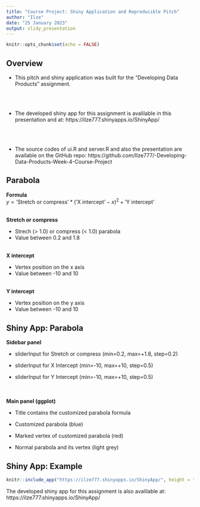 ---
title: "Course Project: Shiny Application and Reproducible Pitch"
author: "Ilze"
date: "25 January 2023"
output: slidy_presentation
---

```{r setup, include=FALSE}
knitr::opts_chunk$set(echo = FALSE)
```

## Overview

* This pitch and shiny application was built for the "Developing Data Products" assignment.

<br /><br />

* The developed shiny app for this assignment is avalilable in this presentation and at: https://ilze777.shinyapps.io/ShinyApp/

<br /><br />

* The source codes of ui.R and server.R and also the presentation are available on the GitHub repo: 
https://github.com/Ilze777/-Developing-Data-Products-Week-4-Course-Project

## Parabola

**Formula**
<br />$y = \text{'Stretch or compress'} * (\text{'X intercept'} - x)^2 + \text{'Y intercept'}$

<br />
**Stretch or compress**

* Strech (> 1.0) or compress (< 1.0) parabola
* Value between 0.2 and 1.8

<br />
**X intercept**

* Vertex position on the x axis
* Value between -10 and 10

<br />
**Y intercept**

* Vertex position on the y axis
* Value between -10 and 10

## Shiny App: Parabola
**Sidebar panel**

* sliderInput for Stretch or compress (min=0.2, max=+1.8, step=0.2)

* sliderInput for X Intercept (min=-10, max=+10, step=0.5)

* sliderInput for Y Intercept (min=-10, max=+10, step=0.5)

<br /><br />
**Main panel (ggplot)**

* Title contains the customized parabola formula

* Customized parabola (blue)

* Marked vertex of customized parabola (red)

* Normal parabola and its vertex (light grey)

## Shiny App: Example

```{r}
knitr::include_app("https://ilze777.shinyapps.io/ShinyApp/", height = "450px")
```
The developed shiny app for this assignment is also avalilable at: https://ilze777.shinyapps.io/ShinyApp/
